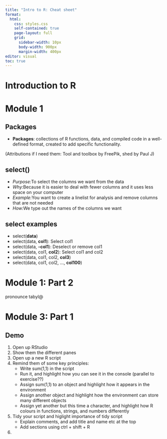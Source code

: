```yaml
---
title: "Intro to R: Cheat sheet"
format: 
  html:
    css: styles.css
    self-contained: true
    page-layout: full
    grid:
      sidebar-width: 10px
      body-width: 900px
      margin-width: 400px
editor: visual
toc: true
---
```

  
# Introduction to R

# Module 1

## Packages

- **Packages**: collections of R functions, data, and compiled code in a well-defined format, created to add specific functionality.

(Attributions if I need them: Tool and toolbox by FreePik, shed by Paul J)

## select()

-   *Purpose:*To select the columns we want from the data
-   *Why:*Because it is easier to deal with fewer columns and it uses less space on your computer
-   *Example:*You want to create a linelist for analysis and remove columns that are not needed
-   *How:*We type out the names of the columns we want

## select examples

-   select(**data**)
-   select(data, **col1**): Select col1
-   select(data, **-col1**): Deselect or remove col1
-   select(data, col1, **col2**): Select col1 and col2
-   select(data, col1, col2, **col3**)
-   select(data, col1, col2, ..., **col100**)


# Module 1: Part 2

pronounce tabyl@


# Module 3: Part 1

## Demo

1) Open up RStudio
2) Show them the different panes
3) Open up a new R script
4) Remind them of some key principles:
   - Write sum(1,1) in the script
   - Run it, and highlight how you can see it in the console (parallel to exercise??)
   - Assign sum(1,1) to an object and highlight how it appears in the environment
   - Assign another object and highlight how the environment can store many different objects
   - Assign yet another but this time a character, and highlight how R colours in functions, strings, and numbers differently
5) Tidy your script and higlight importance of tidy script
   - Explain comments, and add title and name etc at the top 
   - Add sections using ctrl + shift + R
6) 
